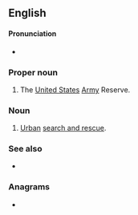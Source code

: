 {{also|usar}}
==English==

====Pronunciation====
* {{a|US}} {{enPR|yōō'-sär}} {{IPA|/ˈju.sɑɹ/|lang=en}}

===Proper noun===
{{en-proper noun}}

# The [[United States]] [[Army]] Reserve.

===Noun===
{{en-noun|-}}

# [[urban|Urban]] [[search and rescue]].

===See also===
* {{pedialite}}

===Anagrams===
* {{anagrams|en|a=arsu|-saur|Ruas|Sura|URAs|saur|sura}}